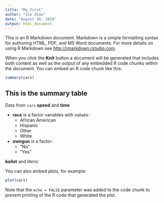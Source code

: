 ---
title: "My_first"
author: "Jie Zhao"
date: "August 30, 2016"
output: html_document
---

This is an R Markdown document. Markdown is a simple formatting syntax for authoring HTML, PDF, and MS Word documents. For more details on using R Markdown see <http://rmarkdown.rstudio.com>.

When you click the **Knit** button a document will be generated that includes both content as well as the output of any embedded R code chunks within the document. You can embed an R code chunk like this:

```{r}
summary(cars)
```
## This is the summary table

Data from `cars`
**speed** and **time**

* **race** is a factor variables with values:
    * African American
    * Hispanic
    * Other
    * White
* **owngun** is a factor:
    * "No"
    * "Yes"
    
**bolist** and *literic*



You can also embed plots, for example:

```{r, echo=FALSE}
plot(cars)
```

Note that the `echo = FALSE` parameter was added to the code chunk to prevent printing of the R code that generated the plot.
